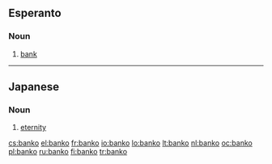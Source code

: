 ==Esperanto==

===Noun===
{{infl|eo|noun}}

# [[bank]]

----

==Japanese==

===Noun===
{{ja-noun|r|kanji=万古|hira=ばんこ}}

# [[eternity]]

[[cs:banko]]
[[el:banko]]
[[fr:banko]]
[[io:banko]]
[[lo:banko]]
[[lt:banko]]
[[nl:banko]]
[[oc:banko]]
[[pl:banko]]
[[ru:banko]]
[[fi:banko]]
[[tr:banko]]